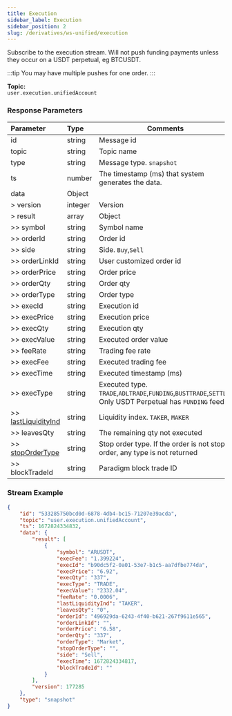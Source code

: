 ```yaml
---
title: Execution
sidebar_label: Execution
sidebar_position: 2
slug: /derivatives/ws-unified/execution
---
```


Subscribe to the execution stream. Will not push funding payments unless they occur on a USDT perpetual, eg BTCUSDT.

:::tip
You may have multiple pushes for one order.
:::

**Topic:**<br/>
`user.execution.unifiedAccount`

### Response Parameters
| Parameter | Type | Comments|
|:----- |:-----|----- |
|id |string |Message id |
|topic |string |Topic name |
|type |string |Message type. `snapshot`|
|ts |number |The timestamp (ms) that system generates the data. |
|data |Object | |
|> version |integer |Version|
|> result |array |Object|
|>> symbol |string |Symbol name |
|>> orderId |string |Order id |
|>> side |string |Side. `Buy`,`Sell` |
|>> orderLinkId |string |User customized order id |
|>> orderPrice |string |Order price |
|>> orderQty |string |Order qty |
|>> orderType |string |Order type |
|>> execId |string |Execution id |
|>> execPrice |string |Execution price |
|>> execQty |string |Execution qty |
|>> execValue |string |Executed order value |
|>> feeRate |string |Trading fee rate |
|>> execFee |string |Executed trading fee |
|>> execTime |string |Executed timestamp (ms) |
|>> execType |string |Executed type. `TRADE`,`ADLTRADE`,`FUNDING`,`BUSTTRADE`,`SETTLE`. Only USDT Perpetual has `FUNDING` feed |
|>> [lastLiquidityInd](../enum#lastliquidityind) |string |Liquidity index. `TAKER`, `MAKER`|
|>> leavesQty |string |The remaining qty not executed |
|>> [stopOrderType](../enum#stopordertype) |string |Stop order type. If the order is not stop order, any type is not returned |
|>> blockTradeId |string |Paradigm block trade ID |

### Stream Example

```json
{
    "id": "533285750bcd0d-6878-4db4-bc15-71207e39acda",
    "topic": "user.execution.unifiedAccount",
    "ts": 1672824334832,
    "data": {
        "result": [
            {
                "symbol": "ARUSDT",
                "execFee": "1.399224",
                "execId": "b90dc5f2-0a01-53e7-b1c5-aa7dfbe774da",
                "execPrice": "6.92",
                "execQty": "337",
                "execType": "TRADE",
                "execValue": "2332.04",
                "feeRate": "0.0006",
                "lastLiquidityInd": "TAKER",
                "leavesQty": "0",
                "orderId": "496929da-6243-4f40-b621-267f9611e565",
                "orderLinkId": "",
                "orderPrice": "6.58",
                "orderQty": "337",
                "orderType": "Market",
                "stopOrderType": "",
                "side": "Sell",
                "execTime": 1672824334817,
                "blockTradeId": ""
            }
        ],
        "version": 177285
    },
    "type": "snapshot"
}
```